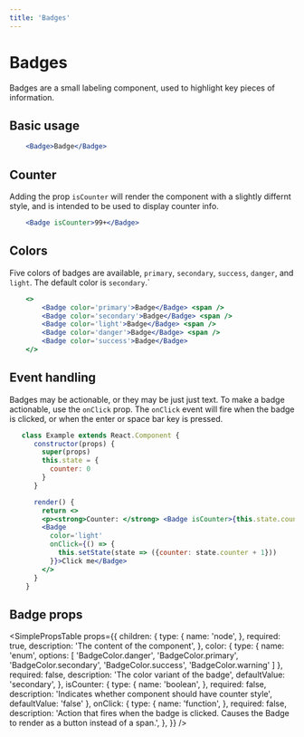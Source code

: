 ```yaml
---
title: 'Badges'
---
```



# Badges

Badges are a small labeling component, used to highlight key pieces of information.

## Basic usage

```.jsx
    <Badge>Badge</Badge>
```

## Counter

Adding the prop `isCounter` will render the component with a slightly differnt style, and is intended to be used to display counter info.

```.jsx
    <Badge isCounter>99+</Badge>
```

## Colors

Five colors of badges are available, `primary`, `secondary`, `success`, `danger`, and `light`. The default color is `secondary`.`

```.jsx
    <>
        <Badge color='primary'>Badge</Badge> <span />
        <Badge color='secondary'>Badge</Badge> <span />
        <Badge color='light'>Badge</Badge> <span />
        <Badge color='danger'>Badge</Badge> <span />
        <Badge color='success'>Badge</Badge>
    </>
```

## Event handling

Badges may be actionable, or they may be just just text. To make a badge actionable, use the `onClick` prop.
The `onClick` event will fire when the badge is clicked, or when the enter or space bar key is pressed.

```.jsx
   class Example extends React.Component {
      constructor(props) {
        super(props)
        this.state = {
          counter: 0
        }
      }

      render() {
        return <>
        <p><strong>Counter: </strong> <Badge isCounter>{this.state.counter}</Badge></p>
        <Badge
          color='light'
          onClick={() => {
            this.setState(state => ({counter: state.counter + 1}))
          }}>Click me</Badge>
        </>
      }
    }
```

## Badge props

<SimplePropsTable
  props={{
    children: {
      type: {
        name: 'node',
      },
      required: true,
      description: 'The content of the component',
    },
    color: {
      type: {
        name: 'enum',
        options: [
            'BadgeColor.danger',
            'BadgeColor.primary',
            'BadgeColor.secondary',
            'BadgeColor.success',
            'BadgeColor.warning'
        ]
      },
      required: false,
      description: 'The color variant of the badge',
      defaultValue: 'secondary',
    },
    isCounter: {
      type: {
        name: 'boolean',
      },
      required: false,
      description: 'Indicates whether component should have counter style',
      defaultValue: 'false'
    },
    onClick: {
      type: {
        name: 'function',
      },
      required: false,
      description:
        'Action that fires when the badge is clicked.  Causes the Badge to render as a button instead of a span.',
    },
}}
/>

